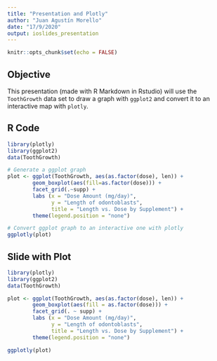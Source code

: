 ```yaml
---
title: "Presentation and Plotly"
author: "Juan Agustín Morello"
date: "17/9/2020"
output: ioslides_presentation
---
```


```r
knitr::opts_chunk$set(echo = FALSE)
```

## Objective

This presentation (made with R Markdown in Rstudio) will use the `ToothGrowth` data set to draw a graph with `ggplot2` and convert it to an interactive map with `plotly`.

## R Code 

```r
library(plotly)
library(ggplot2)
data(ToothGrowth)

# Generate a ggplot graph
plot <- ggplot(ToothGrowth, aes(as.factor(dose), len)) +
        geom_boxplot(aes(fill=as.factor(dose))) + 
        facet_grid(.~supp) +
        labs (x = "Dose Amount (mg/day)",
              y = "Length of odontoblasts",
              title = "Length vs. Dose by Supplement") +
        theme(legend.position = "none")

# Convert ggplot graph to an interactive one with plotly
ggplotly(plot)
```

## Slide with Plot

```r
library(plotly)
library(ggplot2)
data(ToothGrowth)

plot <- ggplot(ToothGrowth, aes(as.factor(dose), len)) +
        geom_boxplot(aes(fill = as.factor(dose))) + 
        facet_grid(. ~ supp) +
        labs (x = "Dose Amount (mg/day)",
              y = "Length of odontoblasts",
              title = "Length vs. Dose by Supplement") +
        theme(legend.position = "none")

ggplotly(plot)
```

